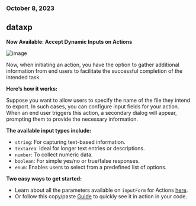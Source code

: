 ### October 8, 2023

## dataxp

**Now Available: Accept Dynamic Inputs on Actions**

![image](../changelog/images/action_inputs.png)

Now, when initiating an action, you have the option to gather additional
information from end users to facilitate the successful completion of the
intended task.

**Here’s how it works:**

Suppose you want to allow users to specify the name of the file they intend to
export. In such cases, you can configure input fields for your action. When an
end user triggers this action, a secondary dialog will appear, prompting them to
provide the necessary information.

**The available input types include:**

- `string`: For capturing text-based information.
- `textarea`: Ideal for longer text entries or descriptions.
- `number`: To collect numeric data.
- `boolean`: For simple yes/no or true/false responses.
- `enum`: Enables users to select from a predefined list of options.

**Two easy ways to get started:**

- Learn about all the parameters available on `inputForm` for Actions
  [here](../orchestration/actions#inputform).
- Or follow this copy/paste [Guide](../guides/actions#actions-with-input-forms)
  to quickly see it in action in your code.

